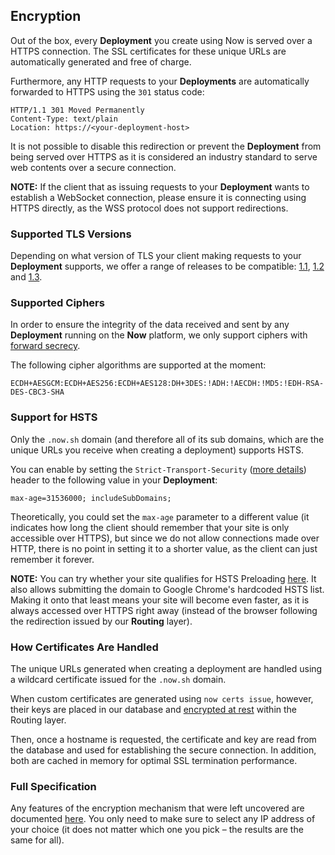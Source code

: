 ## Encryption

Out of the box, every **Deployment** you create using Now is served over a HTTPS connection. The SSL certificates for these unique URLs are automatically generated and free of charge.

Furthermore, any HTTP requests to your **Deployments** are automatically forwarded to HTTPS using the `301` status code:

```
HTTP/1.1 301 Moved Permanently
Content-Type: text/plain
Location: https://<your-deployment-host>
```

It is not possible to disable this redirection or prevent the **Deployment** from being served over HTTPS as it is considered an industry standard to serve web contents over a secure connection.

**NOTE:** If the client that as issuing requests to your **Deployment** wants to establish a WebSocket connection, please ensure it is connecting using HTTPS directly, as the WSS protocol does not support redirections.

### Supported TLS Versions

Depending on what version of TLS your client making requests to your **Deployment** supports, we offer a range of releases to be compatible: [1.1](https://en.wikipedia.org/wiki/Transport_Layer_Security#TLS_1.1), [1.2](https://en.wikipedia.org/wiki/Transport_Layer_Security#TLS_1.2) and [1.3](https://en.wikipedia.org/wiki/Transport_Layer_Security#TLS_1.3).

### Supported Ciphers

In order to ensure the integrity of the data received and sent by any **Deployment** running on the **Now** platform, we only support ciphers with [forward secrecy](https://en.wikipedia.org/wiki/Forward_secrecy).

The following cipher algorithms are supported at the moment:

```
ECDH+AESGCM:ECDH+AES256:ECDH+AES128:DH+3DES:!ADH:!AECDH:!MD5:!EDH-RSA-DES-CBC3-SHA
```

### Support for HSTS

Only the `.now.sh` domain (and therefore all of its sub domains, which are the unique URLs you receive when creating a deployment) supports HSTS.

You can enable by setting the `Strict-Transport-Security` ([more details](https://developer.mozilla.org/en-US/docs/Web/HTTP/Headers/Strict-Transport-Security)) header to the following value in your **Deployment**:

```
max-age=31536000; includeSubDomains;
```

Theoretically, you could set the `max-age` parameter to a different value (it indicates how long the client should remember that your site is only accessible over HTTPS), but since we do not allow connections made over HTTP, there is no point in setting it to a shorter value, as the client can just remember it forever.

**NOTE:** You can try whether your site qualifies for HSTS Preloading [here](https://hstspreload.org/). It also allows submitting the domain to Google Chrome's hardcoded HSTS list. Making it onto that least means your site will become even faster, as it is always accessed over HTTPS right away (instead of the browser following the redirection issued by our **Routing** layer).

### How Certificates Are Handled

The unique URLs generated when creating a deployment are handled using a wildcard certificate issued for the `.now.sh` domain.

When custom certificates are generated using `now certs issue`, however, their keys are placed in our database and [encrypted at rest](https://en.wikipedia.org/wiki/Data_at_rest#Encryption) within the Routing layer.

Then, once a hostname is requested, the certificate and key are read from the database and used for establishing the secure connection. In addition, both are cached in memory for optimal SSL termination performance.

### Full Specification

Any features of the encryption mechanism that were left uncovered are documented [here](https://www.ssllabs.com/ssltest/analyze.html?d=zeit.co). You only need to make sure to select any IP address of your choice (it does not matter which one you pick – the results are the same for all).
